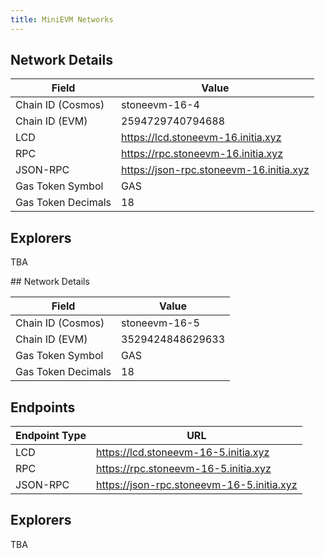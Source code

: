 ```yaml
---
title: MiniEVM Networks
---
```


<Tabs>
<Tab title="Devnet (stoneevm-16-4)">

## Network Details

| Field             | Value                                   |
|-------------------|-----------------------------------------|
| Chain ID (Cosmos) | stoneevm-16-4                           |
| Chain ID (EVM)    | 2594729740794688                        |
| LCD               | https://lcd.stoneevm-16.initia.xyz      |
| RPC               | https://rpc.stoneevm-16.initia.xyz      |
| JSON-RPC          | https://json-rpc.stoneevm-16.initia.xyz |
| Gas Token Symbol | GAS |
| Gas Token Decimals | 18 |

## Explorers

TBA

</Tab>
<Tab title="Devnet (stoneevm-16-5)">
## Network Details

| Field             | Value                                   |
|-------------------|-----------------------------------------|
| Chain ID (Cosmos) | stoneevm-16-5                           |
| Chain ID (EVM)    | 3529424848629633                        |
| Gas Token Symbol | GAS |
| Gas Token Decimals | 18 |

## Endpoints

| Endpoint Type | URL                                       |
|---------------|-------------------------------------------|
| LCD           | https://lcd.stoneevm-16-5.initia.xyz        |
| RPC           | https://rpc.stoneevm-16-5.initia.xyz        |
| JSON-RPC      | https://json-rpc.stoneevm-16-5.initia.xyz   |

## Explorers

TBA
</Tab>
</Tabs>